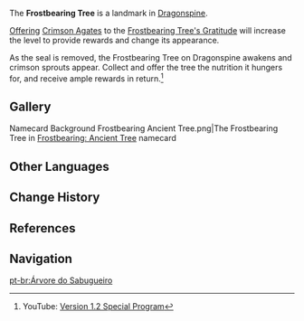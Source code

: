 {{About|the Point of Interest|the [[Offering]] System|Frostbearing Tree's Gratitude}}
{{Location Infobox
|image        = Frostbearing Tree.png
|type         = Point of Interest
|icon         = UI Frostbearing Tree.png
|region       = Mondstadt
|area         = Dragonspine
|subarea      = Snow-Covered Path
}}
{{Description|The ancient tree that should have slumbered forever under the ice and snow has sprouted scarlet sprouts anew. Offer Crimson Agates scattered all over Dragonspine to this tree, and you may obtain rich rewards in return...|Map Description}}
The '''Frostbearing Tree''' is a landmark in [[Dragonspine]].

[[Offering]] [[Crimson Agate]]s to the [[Frostbearing Tree's Gratitude]] will increase the level to provide rewards and change its appearance.

As the seal is removed, the Frostbearing Tree on Dragonspine awakens and crimson sprouts appear. Collect and offer the tree the nutrition it hungers for, and receive ample rewards in return.<ref>YouTube: [https://youtu.be/VPZPI_UB00g Version 1.2 Special Program]</ref>

==Gallery==
<gallery hideaddbutton="true" captionalign="center">
Namecard Background Frostbearing Ancient Tree.png|The Frostbearing Tree in [[Frostbearing: Ancient Tree]] namecard
</gallery>

==Other Languages==
{{Other Languages
|en      = Frostbearing Tree
|zhs     = 忍冬之树
|zhs_rm  = Rěndōng zhī Shù
|zht     = 忍冬之樹
|zht_rm  = Rěndōng zhī Shù
|zh_tl   = Winter-Bearing Tree
|zh_note = {{Lang|mini=1|zh=忍冬|zh_rm=Rěndōng}} also means "honeysuckle."
|ja      = 冬忍びの樹
|ja_rm   = Fuyu-shinobi no Ki<ref>Twitter: [https://twitter.com/Genshin_7/status/1337370367535411202 Version 1.2 Japanese Info Thread]</ref>
|ja_tl   = Winter-Bearing Tree
|ko      = {{tt|인동|忍冬}}의 나무
|ko_rm   = Indong-ui Namu
|ko_tl   = Winter-Bearing Tree
|es      = Árbol frioeterno
|es_tl   = Everfrost Tree
|fr      = Arbre permagelé
|fr_tl   = Permafrozen Tree
|ru      = Дерево вечной мерзлоты
|ru_tl   = 
|th      = Frostbearing Tree
|vi      = Cây Chịu Lạnh
|vi_tl   = 
|de      = Permafrostbaum
|de_tl   = Permafrost Tree
|id      = Frostbearing Tree
|pt      = Árvore do Sabugueiro
|pt_tl   = Tree of the {{w|Sambucus nigra|Elderberry}}
}}

==Change History==
{{Change History|1.2}}

==References==
{{Reflist}}

==Navigation==
{{PoI Navbox|Mondstadt}}

[[pt-br:Árvore do Sabugueiro]]
